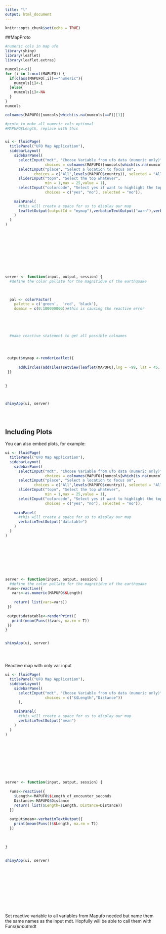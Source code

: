 ```yaml
---
title: "l"
output: html_document
---
```


```r
knitr::opts_chunk$set(echo = TRUE)
```

##MapProto

```r

#numeric cols in map ufo 
library(shiny)
library(leaflet)
library(leaflet.extras)

numcols<-c()
for (i in 1:ncol(MAPUFO)) {
  if(class(MAPUFO[,i])=="numeric"){
    numcols[i]<-i
  }else{
    numcols[i]<-NA
  }
}
numcols

colnames(MAPUFO)[numcols[which(is.na(numcols)==F)][1]]

#proto to make all numeric cols optional 
#MAPUFO$Length, replace with this 


ui <- fluidPage(
  titlePanel("UFO Map Application"),
  sidebarLayout(
    sidebarPanel(
      selectInput("mdt", "Choose Variable from ufo data (numeric only)",
                  choices = colnames(MAPUFO)[numcols[which(is.na(numcols)==F)]]),
      selectInput("place", "Select a location to focus on",
             choices = c("All",levels(MAPUFO$country)), selected = "All"),
      sliderInput("topn", "Select the top whatever", 
                  min = 1,max = 25,value = 1), 
      selectInput("colorcode", "Select yes if want to highlight the top n cities in any given country",
                  choices = c("yes", "no"), selected = "no")),
    
    mainPanel( 
      #this will create a space for us to display our map
      leafletOutput(outputId = "mymap"),verbatimTextOutput("warn"),verbatimTextOutput("datatable"), plotOutput("dist")
    )
  )
)











server <- function(input, output, session) {
  #define the color pallate for the magnitidue of the earthquake

  
  
  pal <- colorFactor(
    palette = c('green',  'red', 'black'),
    domain = c(0:100000000))#this is causing the reactive error


  
 
  
  #make reactive statement to get all possible colnames 
  
  


 output$mymap <-renderLeaflet({ 
    
      addCircles(addTiles(setView(leaflet(MAPUFO),lng = -99, lat = 45, zoom = 1)),data = MAPUFO, lat =MAPUFO$latitude, lng = MAPUFO$longitude, weight = 1, radius = log10(MAPUFO$Length)*2, popup = as.character(MAPUFO$Length), label = as.character(paste0("Length: ", sep = " ", MAPUFO$CityAndLength)), color = pal(MAPUFO[which(colnames(MAPUFO)==input$mdt)]), fillOpacity = 1) 
 })
           
  
}



shinyApp(ui, server)





```

## Including Plots

You can also embed plots, for example:

```r






ui <- fluidPage(
  titlePanel("UFO Map Application"),
  sidebarLayout(
    sidebarPanel(
      selectInput("mdt", "Choose Variable from ufo data (numeric only)",
                  choices = colnames(MAPUFO)[numcols[which(is.na(numcols)==F)]]),
      selectInput("place", "Select a location to focus on",
             choices = c("All",levels(MAPUFO$country)), selected = "All"),
      sliderInput("topn", "Select the top whatever", 
                  min = 1,max = 25,value = 1), 
      selectInput("colorcode", "Select yes if want to highlight the top n cities in any given country",
                  choices = c("yes", "no"), selected = "no")),
    
    mainPanel( 
      #this will create a space for us to display our map
      verbatimTextOutput("datatable")
    )
  )
)









server <- function(input, output, session) {
  #define the color pallate for the magnitidue of the earthquake
 Funs<-reactive({
   vars<-as.numeric(MAPUFO$$Length)
    
    return( list(vars=vars))
 })
 
 output$datatable<-renderPrint({
   print(mean(Funs()$vars, na.rm = T))
 })
}


shinyApp(ui, server)





```

Reactive map with only var input 



```r



ui <- fluidPage(
  titlePanel("UFO Map Application"),
  sidebarLayout(
    sidebarPanel(
      selectInput("mdt", "Choose Variable from ufo data (numeric only)",
                  choices = c("$$Length","Distance"))
      ),
    
    mainPanel( 
      #this will create a space for us to display our map
      verbatimTextOutput("mean")
    )
  )
)










server <- function(input, output, session) {
  
  Funs<-reactive({
    $Length<-MAPUFO$$Length_of_encounter_seconds
    Distance<-MAPUFO$Distance
    return( list($Length=$Length, Distance=Distance))
  })
  
  output$mean<-verbatimTextOutput({
    print(mean(Funs()$$Length, na.rm = T))
  })
   
  
  
}
   
   
shinyApp(ui, server)

   
   
   
  
   
   
   
   
   
```


Set reactive variable to all variables from Mapufo needed but name them the same names as the input mdt. Hopfully will be able to call them with Funs()$input$mdt 


